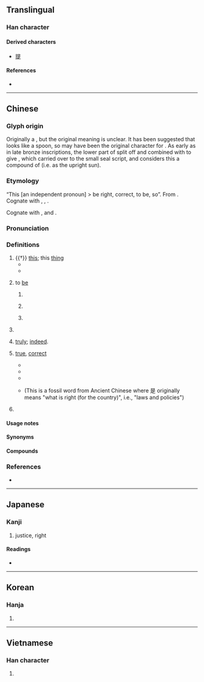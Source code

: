 {{character info/new}}
{{also|昰}}
==Translingual==
{{stroke order|strokes=9}}
{{stroke order|type=animate}}

===Han character===
{{Han char|rn=72|rad=日|as=05|sn=9|four=60801|canj=AMYO|ids=⿱日⿱𤴓}}

====Derived characters====
* [[提]]

====References====
* {{Han ref|kx=0493.260|dkj=13859|dj=0858.060|hdz=21497.050|uh=662F|ud=26159|bh=AC4F|bd=44111}}

----

==Chinese==
{{zh-forms|alt=昰}}

===Glyph origin===
{{Han etyl}}
Originally a {{Han compound|早|止|ls=psc|c1=s|c2=p|nocap=1}}, but the original meaning is unclear. It has been suggested that {{zh-l|*早}} looks like a spoon, so {{zh-l|*是}} may have been the original character for {{och-l|匙|spoon}}. As early as in late bronze inscriptions, the lower part of {{zh-l|*早}} split off and combined with {{zh-l|*止}} to give {{zh-l|*昰}}, which carried over to the small seal script, and ''{{w|Shuowen}}'' considers this a compound of {{Han compound|日|正|t1=sun|t2=upright; right}} (i.e. as the upright sun).

===Etymology===
“This [an independent pronoun] > be right, correct, to be, so”. From {{inh|zh|sit-pro|*m-daj ~ m-di||that; this}}. Cognate with {{cog|bo|དེ||that}}, {{cog|kac|dai}}, {{m|kac|ndai||this}}.

Cognate with {{och-l|寔|this}}, {{och-l|實|this}} and {{och-l|諟|to examine, to consider}}.

===Pronunciation===
{{zh-pron
|m=shì
|m-s=si4
|c=si6
|c-t=si5
|g=si5
|h=pfs=sṳ;gd=si4
|j=si3
|md=sê
|mn=xm,zz,tw,sx,km,hc,tc:sī/qz,lk:sǐ
|mn-t=si6
|w=3zr
|x=shr5
|mc=y
|oc=y
|ma=y
|cat=v,n,a,adv,det,pn
}}

===Definitions===
{{zh-hanzi}}

# {{†}} [[this]]; this [[thing]]
#* {{zh-x|是日|'''this''' day}}
#* {{zh-x|是 可 忍，孰 不 可 忍？|If '''this''' can be tolerated, what cannot?|ref=Analects}}
# {{lb|zh|copulative}} to [[be]]
## {{n-g|indicating that the subject and object are the same.}}
##: {{zh-x|泰晤士河 是 ^英國 第二 長 的 河流。|The River Thames '''is''' the second longest river in the UK.}}
## {{n-g|indicating that the subject has the qualities described by a noun or noun phrase.}}
##: {{zh-x|我 是 老師。|I '''am''' a teacher.}}
##: {{zh-x|我 是 中國人。|I '''am''' Chinese.}}
## {{n-g|indicating a place being occupied by the object, where the place forms the subject.}}
##: {{zh-x|房子 前面 是 禾場。|The threshing floor '''is''' in front of the house.}}
##: {{zh-x|到處 都 是|to '''be''' everywhere}}
# {{n-g|a particle emphasizing the word following it.}}
#: {{zh-x|我 是 昨天 買 的 票。|'''It was''' yesterday when I bought the ticket.}}
#: {{zh-x|我 買 票 是 在 昨天。|'''It was''' yesterday when I bought the ticket.}}
# {{n-g|a particle showing agreement. In this meaning, 是 is stressed.}} [[truly]]; [[indeed]].
#: {{zh-x|天氣 是 冷。|It is '''indeed''' cold.}}
#: {{zh-x|是，長{zhǎng}官。|'''Yes''', sir.}}
# {{lb|zh|only in compounds}} [[true]], [[correct]]
#* {{zh-x|不是|fault; mistake; wrongdoing}}
#* {{zh-x|你 說 得{de} 是|What you said is '''right'''}}
#* {{zh-x|各 行 其 是|to have each going his own way, i.e., doing what he considers '''right'''}}
#* {{zh-x|共 商 國 是|to discuss national affairs }} (This is a fossil word from Ancient Chinese where 是 originally means "what is right (for the country)", i.e., "laws and policies")
# {{surname|lang=zh}}

====Usage notes====
{{hide box|Usage notes|align=left|
When translated as "[[be|to be]]", {{lang|zh|是}} is used only to link two nouns or nominal expressions.
: {{zh-x|我 是 老師|I '''am''' a teacher}}
: {{zh-x|泰晤士河 是 ^英國 第二 長 的 河流。|The River Thames '''is''' the second longest river in the UK.}}
{{lang|zh|是}} cannot be used to link a noun and an adjective. The following sentence is wrong:
: {{zh-x|這 是 好|*This '''is''' good}}
The correct sentence is
: {{zh-x|這 很 好|This '''is (very)''' good}}
Here, {{zh-l|很}} is used as a filler to link a noun and an adjective and is not interpreted as "very". Not using it would sound unnatural.
A way to use {{lang|zh|是}} with an adjective is to use {{zh-l|的|tr=de}} after the adjective to turn it into a noun.
: {{zh-x|那 隻 猫 是 黑 的|This cat is black (This cat is a black one)}}}}

====Synonyms====
{{zh-dial|是}}

====Compounds====
{{zh-der|是不是|是以|是否|是啥說啥|是故|是的|是非|是非不分|是非分明|是非曲直|是非自有公論|是非莫辨|乃是|也就是|事實求是|事求是|但是|便是|倒是|值得注意的是|假假若是|光是|凡是|利是|原因是|只是|可不是|可是|多得是|如是|實事求是|尤其是|就是|或是|於是|既是|有的是|橫是|正是|比比皆是|求是|為的是|煞是|獨行其是|盡是|硬是|確是|積非成是|算是|總是|老是|而是|自以為是|自行其是|若是|莫不是|莫衷一是|要不是|要是|賠不是|還是|那倒是|那是|重要的是|雖是}}

===References===
* {{R:yue:Hanzi}}

{{zh-cat|Beginning}}

----

==Japanese==

===Kanji===
{{ja-kanji|grade=c|rs=日05}}

# justice, right

====Readings====
* {{ja-readings|goon=[[ぜ]] (ze)|nanori=[[これ]] (kore), [[すなお]] (sunao), [[ただし]] (tadashi), [[つな]] (tsuna), [[ゆき]] (yuki), [[よし]] (yoshi)|kanon=[[し]] (shi)|kun=[[これ]] (kore), [[この]] (kono), [[ここ]] (koko)}}

----

==Korean==

===Hanja===
{{ko-hanja|hangeul=시|eumhun=바를|rv=|mr=si|y=si}}

# {{defn|lang=ko|sort=日05}}

----

==Vietnamese==

===Han character===
{{vi-hantu|[[thị]]|rs=日05}}

# {{defn|lang=vi|sort=日05}}